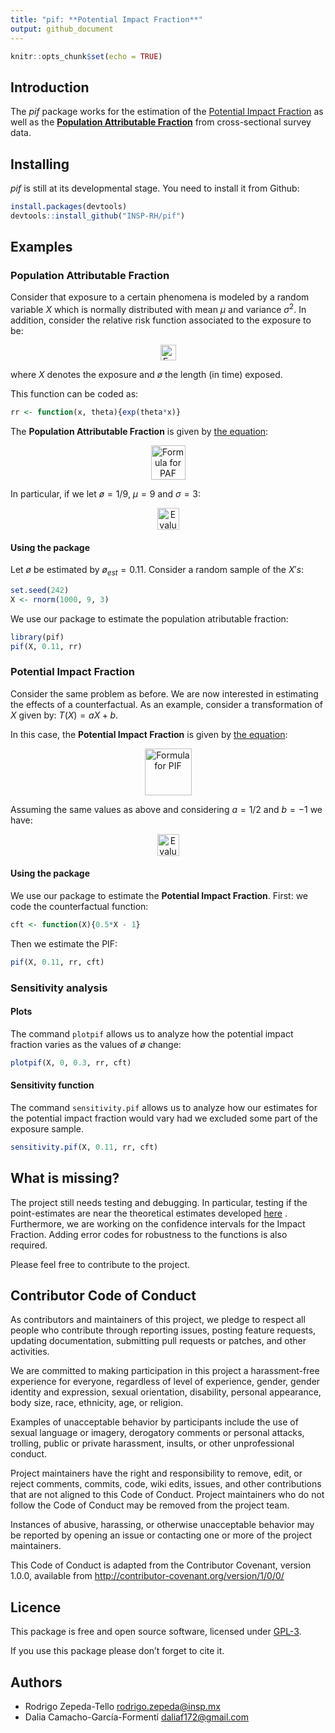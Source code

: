 ```yaml
---
title: "pif: **Potential Impact Fraction**"
output: github_document
---
```


```r
knitr::opts_chunk$set(echo = TRUE)
```

## Introduction

The *pif* package works for the estimation of the [Potential Impact Fraction](http://www.who.int/publications/cra/chapters/volume2/2129-2140.pdf) as well as the [**Population Attributable Fraction**](http://www.who.int/healthinfo/global_burden_disease/metrics_paf/en/)  from cross-sectional survey data. 

## Installing

*pif* is still at its developmental stage. You need to install it from Github:

```r
install.packages(devtools)
devtools::install_github("INSP-RH/pif")
```

## Examples

### **Population Attributable Fraction**

Consider that exposure to a certain phenomena is modeled by a random variable $X$ which is normally distributed with mean $µ$ and variance $σ^2$.  In addition, consider the relative risk function associated to the exposure to be: 

<center>
<img alt = "Formula for RR" src = "README_files/formulaRR.png" style="height:25px;">
</center>

where $X$ denotes the exposure and $ø$ the length (in time) exposed. 

This function can be coded as:

```r
rr <- function(x, theta){exp(theta*x)}
```

The **Population Attributable Fraction** is given by [the equation](https://github.com/INSP-RH/pif/blob/master/Theoretical/Worked_formulas.pdf): 

<center>
<img alt = "Formula for PAF" src = "README_files/pafnormal.png" style="height:55px;">
</center>

In particular, if we let $ø = 1/9$, $µ = 9$ and $σ = 3$:

<center>
<img alt = "Evaluation for PAF" src = "README_files/pafnumeric.png" style="height:35px;">
</center>

#### Using the package
Let $ø$ be estimated by $ø_{est} = 0.11$. Consider a random sample of the $X's$:

```r
set.seed(242)
X <- rnorm(1000, 9, 3)
```

We use our package to estimate the population atributable fraction:
```r
library(pif)
pif(X, 0.11, rr)
```


### **Potential Impact Fraction**

Consider the same problem as before. We are now interested in estimating the effects of a counterfactual.
As an example, consider a transformation of $X$ given by: $T(X) = aX + b$. 


In this case, the **Potential Impact Fraction** is given by [the equation](https://github.com/INSP-RH/pif/blob/master/Theoretical/Worked_formulas.pdf): 

<center>
<img alt = "Formula for PIF" src = "README_files/pifnormal.png" style="height:75px;">
</center>


Assuming the same values as above and considering $a = 1/2$ and $b = -1$ we have:

<center>
<img alt = "Evaluation for PIF" src = "README_files/pifnumeric.png" style="height:35px;">
</center>

#### Using the package
We use our package to estimate the **Potential Impact Fraction**. First: we code the counterfactual function:
```r
cft <- function(X){0.5*X - 1}
```

Then we estimate the PIF:

```r
pif(X, 0.11, rr, cft)
```

### Sensitivity analysis

#### Plots
The command ``plotpif`` allows us to analyze how the potential impact fraction varies as the values of $ø$ change:

```r
plotpif(X, 0, 0.3, rr, cft)
```

#### Sensitivity function
The command ``sensitivity.pif`` allows us to analyze how our estimates for the potential impact fraction would vary had we excluded some part of the exposure sample. 

```r
sensitivity.pif(X, 0.11, rr, cft)
```


## What is missing?

The project still needs testing and debugging. In particular, testing if the point-estimates are near the theoretical estimates developed [here](https://github.com/INSP-RH/pif/blob/master/Theoretical/Worked_formulas.pdf) .  
Furthermore, we are working on the confidence intervals for the Impact Fraction. 
Adding error codes for robustness to the functions is also required. 

Please feel free to contribute to the project.  

## Contributor Code of Conduct

As contributors and maintainers of this project, we pledge to respect all people who contribute through reporting issues, posting feature requests, updating documentation, submitting pull requests or patches, and other activities.

We are committed to making participation in this project a harassment-free experience for everyone, regardless of level of experience, gender, gender identity and expression, sexual orientation, disability, personal appearance, body size, race, ethnicity, age, or religion.

Examples of unacceptable behavior by participants include the use of sexual language or imagery, derogatory comments or personal attacks, trolling, public or private harassment, insults, or other unprofessional conduct.

Project maintainers have the right and responsibility to remove, edit, or reject comments, commits, code, wiki edits, issues, and other contributions that are not aligned to this Code of Conduct. Project maintainers who do not follow the Code of Conduct may be removed from the project team.

Instances of abusive, harassing, or otherwise unacceptable behavior may be reported by opening an issue or contacting one or more of the project maintainers.

This Code of Conduct is adapted from the Contributor Covenant, version 1.0.0, available from [http://contributor-covenant.org/version/1/0/0/](http://contributor-covenant.org/version/1/0/0/)

## Licence

This package is free and open source software, licensed under [GPL-3](https://www.gnu.org/licenses/gpl-3.0.html). 

If you use this package please don't forget to cite it.

## Authors

* Rodrigo Zepeda-Tello [rodrigo.zepeda@insp.mx](mailto:rodrigo.zepeda@insp.mx)
* Dalia Camacho-García-Formentí [daliaf172@gmail.com](mailto:daliaf172@gmail.com)



